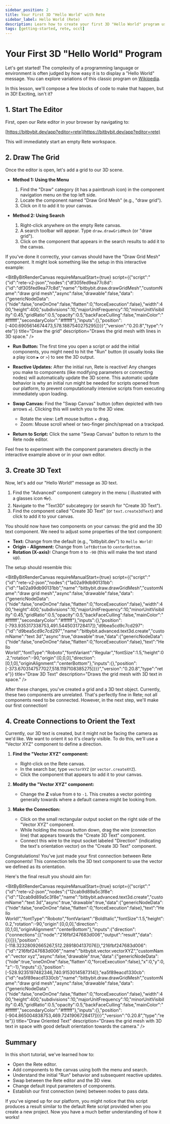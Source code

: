 ```yaml
---
sidebar_position: 2
title: Your First 3D "Hello World" with Rete
sidebar_label: Hello World (Rete)
description: Learn how to create your first 3D "Hello World" program using the Bitbybit Rete visual programming editor.
tags: [getting-started, rete, occt]
---
```



# Your First 3D "Hello World" Program

Let's get started! The complexity of a programming language or environment is often judged by how easy it is to display a "Hello World" message. You can explore variations of this classic program on <a href="https://en.wikipedia.org/wiki/%22Hello,_World!%22_program" target="_blank" rel="noopener noreferrer">Wikipedia</a>.

In this lesson, we'll compose a few blocks of code to make that happen, but in 3D! Exciting, isn't it?

## 1. Start The Editor

First, open our Rete editor in your browser by navigating to:

[https://bitbybit.dev/app?editor=rete](https://bitbybit.dev/app?editor=rete)

This will immediately start an empty Rete workspace.

## 2. Draw The Grid

Once the editor is open, let's add a grid to our 3D scene.

*   **Method 1: Using the Menu**
    1.  Find the "Draw" category (it has a paintbrush icon) in the component navigation menu on the top left side.
    2.  Locate the component named "Draw Grid Mesh" (e.g., "draw grid").
    3.  Click on it to add it to your canvas.

*   **Method 2: Using Search**
    1.  Right-click anywhere on the empty Rete canvas.
    2.  A search toolbar will appear. Type `draw.drawGridMesh` (or "draw grid").
    3.  Click on the component that appears in the search results to add it to the canvas.

If you've done it correctly, your canvas should have the "Draw Grid Mesh" component. It might look something like the setup in this interactive example:

<BitByBitRenderCanvas
  requireManualStart={true}
  script={{"script":"{\"id\":\"rete-v2-json\",\"nodes\":{\"df305fed9ea77c8d\":{\"id\":\"df305fed9ea77c8d\",\"name\":\"bitbybit.draw.drawGridMesh\",\"customName\":\"draw grid mesh\",\"async\":false,\"drawable\":false,\"data\":{\"genericNodeData\":{\"hide\":false,\"oneOnOne\":false,\"flatten\":0,\"forceExecution\":false},\"width\":400,\"height\":400,\"subdivisions\":10,\"majorUnitFrequency\":10,\"minorUnitVisibility\":0.45,\"gridRatio\":0.5,\"opacity\":0.5,\"backFaceCulling\":false,\"mainColor\":\"#ffffff\",\"secondaryColor\":\"#ffffff\"},\"inputs\":{},\"position\":[-400.6905614674473,578.1887540275295]}}}","version":"0.20.8","type":"rete"}}
  title="Draw the grid"
  description="Draws the grid mesh with lines in 3D space."
/>

<Admonition type="tip" title="Running & Interacting with the Scene">

-   **Run Button:** The first time you open a script or add the initial components, you might need to hit the "Run" button (it usually looks like a play icon `▶️` or `>`) to see the 3D output.

-   **Reactive Updates:** After the initial run, Rete is reactive! Any changes you make to components (like modifying parameters or connecting nodes) will automatically update the 3D scene. This automatic update behavior is why an initial run might be needed for scripts opened from our platform, to prevent computationally intensive scripts from executing immediately upon loading.

-   **Swap Canvas:** Find the "Swap Canvas" button (often depicted with two arrows `⇄`). Clicking this will switch you to the 3D view.
    -   Rotate the view: Left mouse button + drag.
    -   Zoom: Mouse scroll wheel or two-finger pinch/spread on a trackpad.

-   **Return to Script:** Click the same "Swap Canvas" button to return to the Rete node editor.

Feel free to experiment with the component parameters directly in the interactive example above or in your own editor.
</Admonition>

## 3. Create 3D Text

Now, let's add our "Hello World!" message as 3D text.

1.  Find the "Advanced" component category in the menu ( illustrated with a glasses icon 👓).
2.  Navigate to the "Text3D" subcategory (or search for "Create 3D Text").
3.  Find the component called "Create 3D Text" (or `text.create3dText`) and click to add it to your canvas.

You should now have two components on your canvas: the grid and the 3D text component. We need to adjust some properties of the text component:

*   **Text:** Change from the default (e.g., "bitbybit.dev") to `Hello World!`
*   **Origin - Alignment:** Change from `leftBottom` to `centerBottom`.
*   **Rotation (X-axis):** Change from `0` to `-90` (this will make the text stand up).

The setup should resemble this:

<BitByBitRenderCanvas
  requireManualStart={true}
  script={{"script":"{\"id\":\"rete-v2-json\",\"nodes\":{\"1a02a99db90131bb\":{\"id\":\"1a02a99db90131bb\",\"name\":\"bitbybit.draw.drawGridMesh\",\"customName\":\"draw grid mesh\",\"async\":false,\"drawable\":false,\"data\":{\"genericNodeData\":{\"hide\":false,\"oneOnOne\":false,\"flatten\":0,\"forceExecution\":false},\"width\":400,\"height\":400,\"subdivisions\":10,\"majorUnitFrequency\":10,\"minorUnitVisibility\":0.45,\"gridRatio\":0.5,\"opacity\":0.5,\"backFaceCulling\":false,\"mainColor\":\"#ffffff\",\"secondaryColor\":\"#ffffff\"},\"inputs\":{},\"position\":[-793.935317338753,491.5445031728417]},\"d9bea5cd9c7cd297\":{\"id\":\"d9bea5cd9c7cd297\",\"name\":\"bitbybit.advanced.text3d.create\",\"customName\":\"text 3d\",\"async\":true,\"drawable\":true,\"data\":{\"genericNodeData\":{\"hide\":false,\"oneOnOne\":false,\"flatten\":0,\"forceExecution\":false},\"text\":\"Hello World!\",\"fontType\":\"Roboto\",\"fontVariant\":\"Regular\",\"fontSize\":1.5,\"height\":0.2,\"rotation\":-90,\"origin\":[0,0,0],\"direction\":[0,1,0],\"originAlignment\":\"centerBottom\"},\"inputs\":{},\"position\":[-373.6703147577027,518.1197108385275]}}}","version":"0.20.8","type":"rete"}}
  title="Draw 3D Text"
  description="Draws the grid mesh with 3D text in space."
/>

After these changes, you've created a grid and a 3D text object. Currently, these two components are unrelated. That's perfectly fine in Rete; not all components need to be connected. However, in the next step, we'll make our first connection!

## 4. Create Connections to Orient the Text

Currently, our 3D text is created, but it might not be facing the camera as we'd like. We want to orient it so it's clearly visible. To do this, we'll use a "Vector XYZ" component to define a direction.

1.  **Find the "Vector XYZ" component:**
    *   Right-click on the Rete canvas.
    *   In the search bar, type `vectorXYZ` (or `vector.createXYZ`).
    *   Click the component that appears to add it to your canvas.

2.  **Modify the "Vector XYZ" component:**
    *   Change the **Z** value from `0` to `-1`. This creates a vector pointing generally towards where a default camera might be looking from.

3.  **Make the Connection:**
    *   Click on the small rectangular output socket on the right side of the "Vector XYZ" component.
    *   While holding the mouse button down, drag the wire (connection line) that appears towards the "Create 3D Text" component.
    *   Connect this wire to the input socket labeled "Direction" (indicating the text's orientation vector) on the "Create 3D Text" component.

Congratulations! You've just made your first connection between Rete components! This connection tells the 3D text component to use the vector we defined as its orientation.

Here's the final result you should aim for:

<BitByBitRenderCanvas
  requireManualStart={true}
  script={{"script":"{\"id\":\"rete-v2-json\",\"nodes\":{\"12cab9d89a5c3f8e\":{\"id\":\"12cab9d89a5c3f8e\",\"name\":\"bitbybit.advanced.text3d.create\",\"customName\":\"text 3d\",\"async\":true,\"drawable\":true,\"data\":{\"genericNodeData\":{\"hide\":false,\"oneOnOne\":false,\"flatten\":0,\"forceExecution\":false},\"text\":\"Hello World!\",\"fontType\":\"Roboto\",\"fontVariant\":\"BoldItalic\",\"fontSize\":1.5,\"height\":0.2,\"rotation\":-90,\"origin\":[0,0,0],\"direction\":[0,1,0],\"originAlignment\":\"centerBottom\"},\"inputs\":{\"direction\":{\"connections\":[{\"node\":\"216fbf247683d006\",\"output\":\"result\",\"data\":{}}]}},\"position\":[-118.32328092665267,512.2891804137076]},\"216fbf247683d006\":{\"id\":\"216fbf247683d006\",\"name\":\"bitbybit.vector.vectorXYZ\",\"customName\":\"vector xyz\",\"async\":false,\"drawable\":true,\"data\":{\"genericNodeData\":{\"hide\":true,\"oneOnOne\":false,\"flatten\":0,\"forceExecution\":false},\"x\":0,\"y\":0,\"z\":-1},\"inputs\":{},\"position\":[-528.9235197482346,740.9153014587314]},\"ea5f89eacd1330cb\":{\"id\":\"ea5f89eacd1330cb\",\"name\":\"bitbybit.draw.drawGridMesh\",\"customName\":\"draw grid mesh\",\"async\":false,\"drawable\":false,\"data\":{\"genericNodeData\":{\"hide\":false,\"oneOnOne\":false,\"flatten\":0,\"forceExecution\":false},\"width\":400,\"height\":400,\"subdivisions\":10,\"majorUnitFrequency\":10,\"minorUnitVisibility\":0.45,\"gridRatio\":0.5,\"opacity\":0.5,\"backFaceCulling\":false,\"mainColor\":\"#ffffff\",\"secondaryColor\":\"#ffffff\"},\"inputs\":{},\"position\":[-904.865004838753,469.7241906728417]}}}","version":"0.20.8","type":"rete"}}
  title="Draw Oriented Text"
  description="Draws the grid mesh with 3D text in space with good default orientation towards the camera."
/>

## Summary

In this short tutorial, we've learned how to:

*   Open the Rete editor.
*   Add components to the canvas using both the menu and search.
*   Understand the initial "Run" behavior and subsequent reactive updates.
*   Swap between the Rete editor and the 3D view.
*   Change default input parameters of components.
*   Establish our first connection (wire) between nodes to pass data.

If you've signed up for our platform, you might notice that this script produces a result similar to the default Rete script provided when you create a new project. Now you have a much better understanding of how it works!